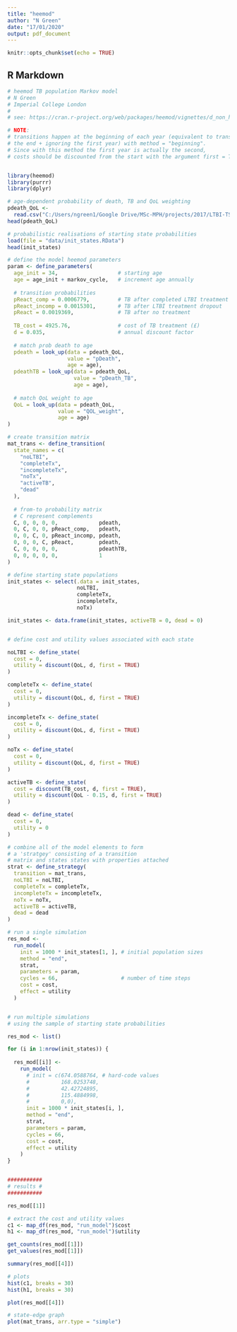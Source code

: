 ```yaml
---
title: "heemod"
author: "N Green"
date: "17/01/2020"
output: pdf_document
---
```


```r
knitr::opts_chunk$set(echo = TRUE)
```

## R Markdown

```r
# heemod TB population Markov model
# N Green
# Imperial College London
#
# see: https://cran.r-project.org/web/packages/heemod/vignettes/d_non_homogeneous.html

# NOTE:
# transitions happen at the beginning of each year (equivalent to transition happening at
# the end + ignoring the first year) with method = "beginning".
# Since with this method the first year is actually the second,
# costs should be discounted from the start with the argument first = TRUE in discount().


library(heemod)
library(purrr)
library(dplyr)

# age-dependent probability of death, TB and QoL weighting
pdeath_QoL <-
  read.csv("C:/Users/ngreen1/Google Drive/MSc-MPH/projects/2017/LTBI-TST_Manabu/R/raw data/pdeath_QoL.csv")
head(pdeath_QoL)

# probabilistic realisations of starting state probabilities
load(file = "data/init_states.RData")
head(init_states)

# define the model heemod parameters
param <- define_parameters(
  age_init = 34,                   # starting age
  age = age_init + markov_cycle,   # increment age annually
  
  # transition probabilities
  pReact_comp = 0.0006779,         # TB after completed LTBI treatment       
  pReact_incomp = 0.0015301,       # TB after LTBI treatment dropout
  pReact = 0.0019369,              # TB after no treatment
  
  TB_cost = 4925.76,               # cost of TB treatment (£)
  d = 0.035,                       # annual discount factor
  
  # match prob death to age
  pdeath = look_up(data = pdeath_QoL,
                   value = "pDeath",
                   age = age),
  pdeathTB = look_up(data = pdeath_QoL,
                     value = "pDeath_TB",
                     age = age),
  
  # match QoL weight to age
  QoL = look_up(data = pdeath_QoL,
                value = "QOL_weight",
                age = age)
)

# create transition matrix
mat_trans <- define_transition(
  state_names = c(
    "noLTBI",
    "completeTx",
    "incompleteTx",
    "noTx",
    "activeTB",
    "dead"
  ),
  
  # from-to probability matrix
  # C represent complements
  C, 0, 0, 0, 0,             pdeath,
  0, C, 0, 0, pReact_comp,   pdeath,
  0, 0, C, 0, pReact_incomp, pdeath,
  0, 0, 0, C, pReact,        pdeath,
  C, 0, 0, 0, 0,             pdeathTB,
  0, 0, 0, 0, 0,             1
)

# define starting state populations
init_states <- select(.data = init_states,
                      noLTBI,
                      completeTx,
                      incompleteTx,
                      noTx)

init_states <- data.frame(init_states, activeTB = 0, dead = 0)


# define cost and utility values associated with each state

noLTBI <- define_state(
  cost = 0,
  utility = discount(QoL, d, first = TRUE)
)

completeTx <- define_state(
  cost = 0,
  utility = discount(QoL, d, first = TRUE)
)

incompleteTx <- define_state(
  cost = 0,
  utility = discount(QoL, d, first = TRUE)
)

noTx <- define_state(
  cost = 0,
  utility = discount(QoL, d, first = TRUE)
)

activeTB <- define_state(
  cost = discount(TB_cost, d, first = TRUE),
  utility = discount(QoL - 0.15, d, first = TRUE)
)

dead <- define_state(
  cost = 0,
  utility = 0
)

# combine all of the model elements to form
# a 'stratgey' consisting of a transition
# matrix and states states with properties attached
strat <- define_strategy(
  transition = mat_trans,
  noLTBI = noLTBI,
  completeTx = completeTx,
  incompleteTx = incompleteTx,
  noTx = noTx,
  activeTB = activeTB,
  dead = dead
)

# run a single simulation
res_mod <-
  run_model(
    init = 1000 * init_states[1, ], # initial population sizes
    method = "end",
    strat,
    parameters = param,
    cycles = 66,                    # number of time steps
    cost = cost,
    effect = utility
  )


# run multiple simulations
# using the sample of starting state probabilities

res_mod <- list()

for (i in 1:nrow(init_states)) {
  
  res_mod[[i]] <-
    run_model(
      # init = c(674.0588764, # hard-code values
      #          168.0253748,
      #          42.42724895,
      #          115.4884998,
      #          0,0),
      init = 1000 * init_states[i, ],
      method = "end",
      strat,
      parameters = param,
      cycles = 66,
      cost = cost,
      effect = utility
    )
}


###########
# results #
###########

res_mod[[1]]

# extract the cost and utility values
c1 <- map_df(res_mod, "run_model")$cost
h1 <- map_df(res_mod, "run_model")$utility

get_counts(res_mod[[1]])
get_values(res_mod[[1]])

summary(res_mod[[4]])

# plots
hist(c1, breaks = 30)
hist(h1, breaks = 30)

plot(res_mod[[4]])

# state-edge graph
plot(mat_trans, arr.type = "simple")
```

